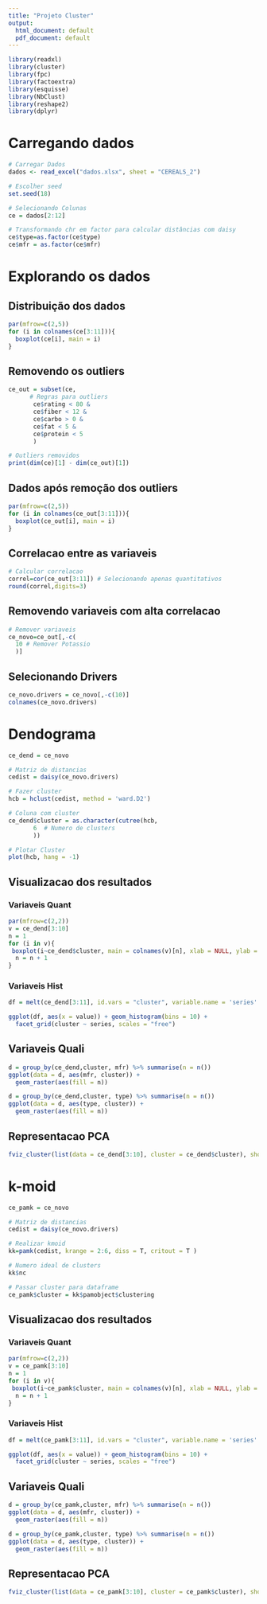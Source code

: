 ```yaml
---
title: "Projeto Cluster"
output:
  html_document: default
  pdf_document: default
---
```


```r
library(readxl)
library(cluster)
library(fpc)
library(factoextra)
library(esquisse)
library(NbClust)
library(reshape2)
library(dplyr)
```

# Carregando dados


```r

# Carregar Dados
dados <- read_excel("dados.xlsx", sheet = "CEREALS_2")

# Escolher seed
set.seed(18)

# Selecionando Colunas
ce = dados[2:12]

# Transformando chr em factor para calcular distâncias com daisy
ce$type=as.factor(ce$type)
ce$mfr = as.factor(ce$mfr)

```

# Explorando os dados
## Distribuição dos dados
```r
par(mfrow=c(2,5))
for (i in colnames(ce[3:11])){
  boxplot(ce[i], main = i)
}
```

## Removendo os outliers
```r
ce_out = subset(ce,
      # Regras para outliers
       ce$rating < 80 &
       ce$fiber < 12 &
       ce$carbo > 0 &
       ce$fat < 5 &
       ce$protein < 5
       )

# Outliers removidos
print(dim(ce)[1] - dim(ce_out)[1])
```

## Dados após remoção dos outliers
```r
par(mfrow=c(2,5))
for (i in colnames(ce_out[3:11])){
  boxplot(ce_out[i], main = i)
}
```

## Correlacao entre as variaveis
```r
# Calcular correlacao
correl=cor(ce_out[3:11]) # Selecionando apenas quantitativos
round(correl,digits=3)

```

## Removendo variaveis com alta correlacao
```r
# Remover variaveis
ce_novo=ce_out[,-c(
  10 # Remover Potassio
  )]  

```

## Selecionando Drivers

```r
ce_novo.drivers = ce_novo[,-c(10)]
colnames(ce_novo.drivers)
```

# Dendograma

```r
ce_dend = ce_novo

# Matriz de distancias
cedist = daisy(ce_novo.drivers)

# Fazer cluster
hcb = hclust(cedist, method = 'ward.D2')

# Coluna com cluster
ce_dend$cluster = as.character(cutree(hcb, 
       6  # Numero de clusters
       ))

# Plotar Cluster
plot(hcb, hang = -1)
```

## Visualizacao dos resultados

### Variaveis Quant
```r
par(mfrow=c(2,2))
v = ce_dend[3:10]
n = 1
for (i in v){
 boxplot(i~ce_dend$cluster, main = colnames(v)[n], xlab = NULL, ylab = NULL)
  n = n + 1
}
```

### Variaveis Hist 

```r
df = melt(ce_dend[3:11], id.vars = "cluster", variable.name = 'series' )

ggplot(df, aes(x = value)) + geom_histogram(bins = 10) + 
  facet_grid(cluster ~ series, scales = "free")
```

## Variaveis Quali

```r
d = group_by(ce_dend,cluster, mfr) %>% summarise(n = n())
ggplot(data = d, aes(mfr, cluster)) +
  geom_raster(aes(fill = n))

d = group_by(ce_dend,cluster, type) %>% summarise(n = n())
ggplot(data = d, aes(type, cluster)) +
  geom_raster(aes(fill = n))
```

## Representacao PCA

```r
fviz_cluster(list(data = ce_dend[3:10], cluster = ce_dend$cluster), show.clust.cent = F) 
```

# k-moid
```r

ce_pamk = ce_novo

# Matriz de distancias
cedist = daisy(ce_novo.drivers)

# Realizar kmoid
kk=pamk(cedist, krange = 2:6, diss = T, critout = T )

# Numero ideal de clusters
kk$nc

# Passar cluster para dataframe
ce_pamk$cluster = kk$pamobject$clustering

```

## Visualizacao dos resultados

### Variaveis Quant
```r
par(mfrow=c(2,2))
v = ce_pamk[3:10]
n = 1
for (i in v){
 boxplot(i~ce_pamk$cluster, main = colnames(v)[n], xlab = NULL, ylab = NULL)
  n = n + 1
}
```

### Variaveis Hist 

```r
df = melt(ce_pamk[3:11], id.vars = "cluster", variable.name = 'series' )

ggplot(df, aes(x = value)) + geom_histogram(bins = 10) + 
  facet_grid(cluster ~ series, scales = "free")
```


## Variaveis Quali

```r
d = group_by(ce_pamk,cluster, mfr) %>% summarise(n = n())
ggplot(data = d, aes(mfr, cluster)) +
  geom_raster(aes(fill = n))

d = group_by(ce_pamk,cluster, type) %>% summarise(n = n())
ggplot(data = d, aes(type, cluster)) +
  geom_raster(aes(fill = n))
```




## Representacao PCA

```r
fviz_cluster(list(data = ce_pamk[3:10], cluster = ce_pamk$cluster), show.clust.cent = F) 
```